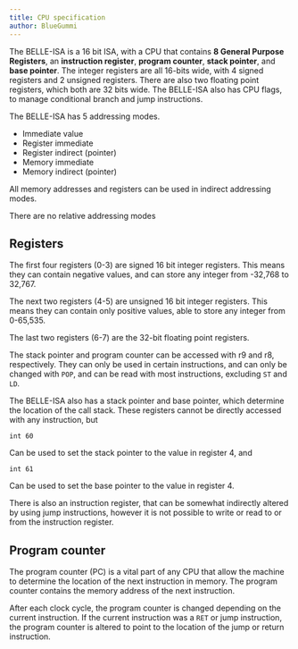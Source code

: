 ```yaml
---
title: CPU specification
author: BlueGummi
---
```


The BELLE-ISA is a 16 bit ISA, with a CPU that contains **8 General Purpose Registers**, an **instruction register**, **program counter**, **stack pointer**, and **base pointer**. The integer registers are all 16-bits wide, with 4 signed registers and 2 unsigned registers. There are also two floating point registers, which both are 32 bits wide. The BELLE-ISA also has CPU flags, to manage conditional branch and jump instructions.

The BELLE-ISA has 5 addressing modes.

- Immediate value
- Register immediate
- Register indirect (pointer)
- Memory immediate
- Memory indirect (pointer)

All memory addresses and registers can be used in indirect addressing modes.

There are no relative addressing modes

## Registers

The first four registers (0-3) are signed 16 bit integer registers. This means they can contain negative values, and can store any integer from -32,768 to 32,767.

The next two registers (4-5) are unsigned 16 bit integer registers. This means they can contain only positive values, able to store any integer from 0-65,535.

The last two registers (6-7) are the 32-bit floating point registers.

The stack pointer and program counter can be accessed with r9 and r8, respectively. They can only be used in certain instructions, and can only be changed with `POP`, and can be read with most instructions, excluding `ST` and `LD`.

The BELLE-ISA also has a stack pointer and base pointer, which determine the location of the call stack. These registers cannot be directly accessed with any instruction, but

```
int 60
```

Can be used to set the stack pointer to the value in register 4, and

```
int 61
```

Can be used to set the base pointer to the value in register 4.

There is also an instruction register, that can be somewhat indirectly altered by using jump instructions, however it is not possible to write or read to or from the instruction register.

## Program counter 

The program counter (PC) is a vital part of any CPU that allow the machine to determine the location of the next instruction in memory. The program counter contains the memory address of the next instruction.

After each clock cycle, the program counter is changed depending on the current instruction. If the current instruction was a `RET` or jump instruction, the program counter is altered to point to the location of the jump or return instruction.

